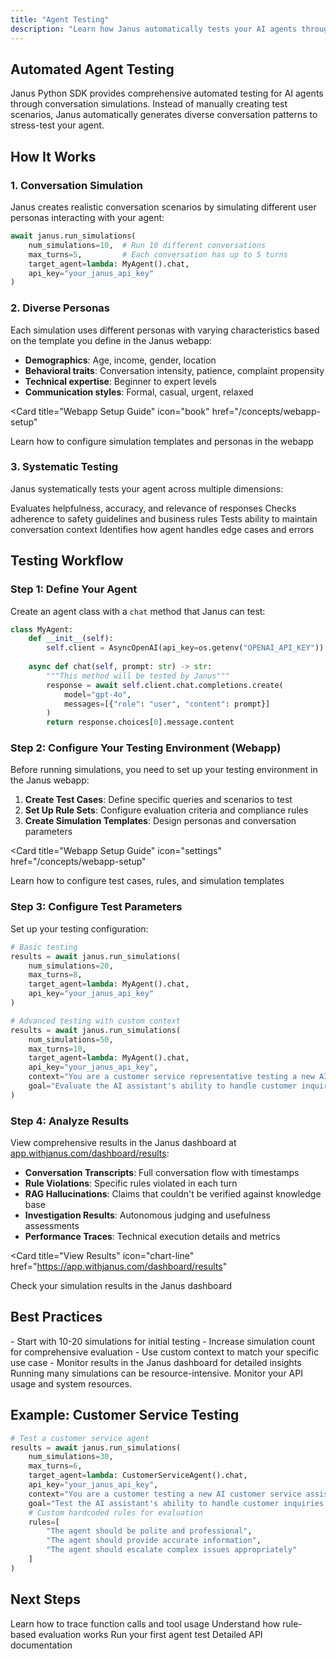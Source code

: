 ```yaml
---
title: "Agent Testing"
description: "Learn how Janus automatically tests your AI agents through conversation simulations"
---
```


## Automated Agent Testing

Janus Python SDK provides comprehensive automated testing for AI agents through conversation simulations. Instead of manually creating test scenarios, Janus automatically generates diverse conversation patterns to stress-test your agent.

## How It Works

### 1. **Conversation Simulation**
Janus creates realistic conversation scenarios by simulating different user personas interacting with your agent:

```python
await janus.run_simulations(
    num_simulations=10,  # Run 10 different conversations
    max_turns=5,         # Each conversation has up to 5 turns
    target_agent=lambda: MyAgent().chat,
    api_key="your_janus_api_key"
)
```

### 2. **Diverse Personas**
Each simulation uses different personas with varying characteristics based on the template you define in the Janus webapp:
- **Demographics**: Age, income, gender, location
- **Behavioral traits**: Conversation intensity, patience, complaint propensity
- **Technical expertise**: Beginner to expert levels
- **Communication styles**: Formal, casual, urgent, relaxed

<Card
  title="Webapp Setup Guide"
  icon="book"
  href="/concepts/webapp-setup"
>
  Learn how to configure simulation templates and personas in the webapp
</Card>

### 3. **Systematic Testing**
Janus systematically tests your agent across multiple dimensions:

<CardGroup cols={2}>
<Card title="Response Quality" icon="star">
  Evaluates helpfulness, accuracy, and relevance of responses
</Card>

<Card title="Policy Compliance" icon="shield">
  Checks adherence to safety guidelines and business rules
</Card>

<Card title="Context Awareness" icon="brain">
  Tests ability to maintain conversation context
</Card>

<Card title="Error Handling" icon="info">
  Identifies how agent handles edge cases and errors
</Card>
</CardGroup>

## Testing Workflow

### Step 1: Define Your Agent
Create an agent class with a `chat` method that Janus can test:

```python
class MyAgent:
    def __init__(self):
        self.client = AsyncOpenAI(api_key=os.getenv("OPENAI_API_KEY"))
    
    async def chat(self, prompt: str) -> str:
        """This method will be tested by Janus"""
        response = await self.client.chat.completions.create(
            model="gpt-4o",
            messages=[{"role": "user", "content": prompt}]
        )
        return response.choices[0].message.content
```

### Step 2: Configure Your Testing Environment (Webapp)
Before running simulations, you need to set up your testing environment in the Janus webapp:

1. **Create Test Cases**: Define specific queries and scenarios to test
2. **Set Up Rule Sets**: Configure evaluation criteria and compliance rules
3. **Create Simulation Templates**: Design personas and conversation parameters

<Card
  title="Webapp Setup Guide"
  icon="settings"
  href="/concepts/webapp-setup"
>
  Learn how to configure test cases, rules, and simulation templates
</Card>

### Step 3: Configure Test Parameters
Set up your testing configuration:

```python
# Basic testing
results = await janus.run_simulations(
    num_simulations=20,
    max_turns=8,
    target_agent=lambda: MyAgent().chat,
    api_key="your_janus_api_key"
)

# Advanced testing with custom context
results = await janus.run_simulations(
    num_simulations=50,
    max_turns=10,
    target_agent=lambda: MyAgent().chat,
    api_key="your_janus_api_key",
    context="You are a customer service representative testing a new AI assistant.",
    goal="Evaluate the AI assistant's ability to handle customer inquiries professionally."
)
```

### Step 4: Analyze Results
View comprehensive results in the Janus dashboard at [app.withjanus.com/dashboard/results](https://app.withjanus.com/dashboard/results):

- **Conversation Transcripts**: Full conversation flow with timestamps
- **Rule Violations**: Specific rules violated in each turn
- **RAG Hallucinations**: Claims that couldn't be verified against knowledge base
- **Investigation Results**: Autonomous judging and usefulness assessments
- **Performance Traces**: Technical execution details and metrics

<Card
  title="View Results"
  icon="chart-line"
  href="https://app.withjanus.com/dashboard/results"
>
  Check your simulation results in the Janus dashboard
</Card>

## Best Practices

<Tip>
- Start with 10-20 simulations for initial testing
- Increase simulation count for comprehensive evaluation
- Use custom context to match your specific use case
- Monitor results in the Janus dashboard for detailed insights
</Tip>

<Warning>
Running many simulations can be resource-intensive. Monitor your API usage and system resources.
</Warning>

## Example: Customer Service Testing

```python
# Test a customer service agent
results = await janus.run_simulations(
    num_simulations=30,
    max_turns=6,
    target_agent=lambda: CustomerServiceAgent().chat,
    api_key="your_janus_api_key",
    context="You are a customer testing a new AI customer service assistant.",
    goal="Test the AI assistant's ability to handle customer inquiries and resolve issues.",
    # Custom hardcoded rules for evaluation
    rules=[
        "The agent should be polite and professional",
        "The agent should provide accurate information",
        "The agent should escalate complex issues appropriately"
    ]
)
```

## Next Steps

<CardGroup cols={2}>
<Card title="Function Tracing" icon="route" href="/concepts/tracing">
  Learn how to trace function calls and tool usage
</Card>

<Card title="Evaluation Rules" icon="shield" href="/concepts/evaluation">
  Understand how rule-based evaluation works
</Card>

<Card title="Quickstart Guide" icon="rocket" href="/quickstart">
  Run your first agent test
</Card>

<Card title="API Reference" icon="code" href="/api-reference/run-simulations">
  Detailed API documentation
</Card>
</CardGroup> 